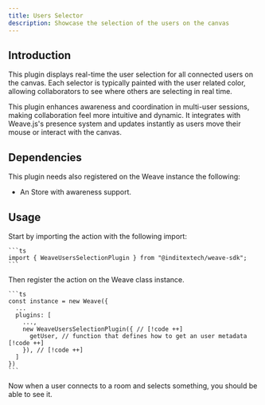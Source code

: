 ```yaml
---
title: Users Selector
description: Showcase the selection of the users on the canvas
---
```



## Introduction

This plugin displays real-time the user selection for all connected users on the
canvas. Each selector is typically painted with the user related color, allowing
collaborators to see where others are selecting in real time.

This plugin enhances awareness and coordination in multi-user sessions, making
collaboration feel more intuitive and dynamic. It integrates with Weave.js's
presence system and updates instantly as users move their mouse or interact with
the canvas.

## Dependencies

This plugin needs also registered on the Weave instance the following:

- An Store with awareness support.

## Usage

<Accordions className="bg-transparent">
  <Accordion title="1. Import the plugin" id="import-plugin">
    Start by importing the action with the following import:

    ```ts
    import { WeaveUsersSelectionPlugin } from "@inditextech/weave-sdk";
    ```

  </Accordion>
  <Accordion title="2. Register the plugin" id="register-plugin">
    Then register the action on the Weave class instance.

    ```ts
    const instance = new Weave({
      ...
      plugins: [
        ...,
        new WeaveUsersSelectionPlugin({ // [!code ++]
          getUser, // function that defines how to get an user metadata [!code ++]
        }), // [!code ++]
      ]
    })
    ```

  </Accordion>
  <Accordion title="3. Use the plugin" id="use-the-plugin">
    Now when a user connects to a room and selects something, you should be able to see it.

  </Accordion>
</Accordions>
